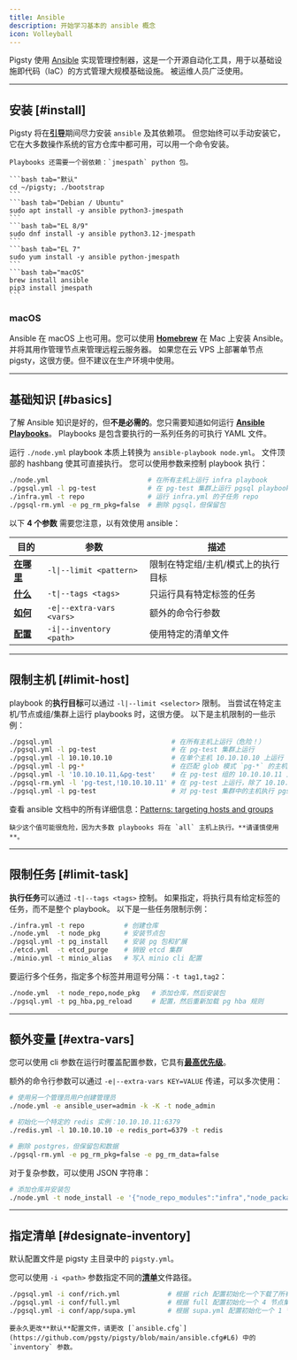 ```yaml
---
title: Ansible
description: 开始学习基本的 ansible 概念
icon: Volleyball
---
```


Pigsty 使用 [Ansible](https://docs.ansible.com/ansible/) 实现管理控制器，这是一个开源自动化工具，用于以基础设施即代码（IaC）的方式管理大规模基础设施。
被运维人员广泛使用。

--------

## 安装 [#install]

Pigsty 将在[**引导**](/zh/install/start#bootstrap)期间尽力安装 `ansible` 及其依赖项。
但您始终可以手动安装它，它在大多数操作系统的官方仓库中都可用，可以用一个命令安装。

<Callout title="安装 Ansible" type="info">

    Playbooks 还需要一个弱依赖：`jmespath` python 包。

    ```bash tab="默认"
    cd ~/pigsty; ./bootstrap
    ```
    ```bash tab="Debian / Ubuntu"
    sudo apt install -y ansible python3-jmespath
    ```
    ```bash tab="EL 8/9"
    sudo dnf install -y ansible python3.12-jmespath
    ```
    ```bash tab="EL 7"
    sudo yum install -y ansible python-jmespath
    ```
    ```bash tab="macOS"
    brew install ansible
    pip3 install jmespath
    ```

</Callout>

### macOS

Ansible 在 macOS 上也可用。您可以使用 [**Homebrew**](https://brew.sh/) 在 Mac 上安装 Ansible。
并将其用作管理节点来管理远程云服务器。
如果您在云 VPS 上部署单节点 pigsty，这很方便。但不建议在生产环境中使用。









--------

## 基础知识 [#basics]

了解 Ansible 知识是好的，但**不是必需的**。您只需要知道如何运行 [**Ansible Playbooks**](/zh/admin/playbook)。
Playbooks 是包含要执行的一系列任务的可执行 YAML 文件。

运行 `./node.yml` playbook 本质上转换为 `ansible-playbook node.yml`。
文件顶部的 hashbang 使其可直接执行。
您可以使用参数来控制 playbook 执行：

```bash title="~/pigsty"
./node.yml                         # 在所有主机上运行 infra playbook
./pgsql.yml -l pg-test             # 在 pg-test 集群上运行 pgsql playbook
./infra.yml -t repo                # 运行 infra.yml 的子任务 repo
./pgsql-rm.yml -e pg_rm_pkg=false  # 删除 pgsql，但保留包
```

以下 **4 个参数** 需要您注意，以有效使用 ansible：

| 目的                            | 参数                 | 描述                                           |
|------------------------------------|---------------------------|-------------------------------------------------------|
| [**在哪里**](#limit-host)           | `-l\|--limit <pattern>`   | 限制在特定组/主机/模式上的执行目标 |
| [**什么**](#limit-task)            | `-t\|--tags <tags>`       | 只运行具有特定标签的任务                     |
| [**如何**](#extra-vars)             | `-e\|--extra-vars <vars>` | 额外的命令行参数                          |
| [**配置**](#designate-inventory) | `-i\|--inventory <path>`  | 使用特定的清单文件                       |







--------

## 限制主机 [#limit-host]

playbook 的**执行目标**可以通过 `-l|--limit <selector>` 限制。
当尝试在特定主机/节点或组/集群上运行 playbooks 时，这很方便。
以下是主机限制的一些示例：

```bash
./pgsql.yml                              # 在所有主机上运行（危险！）
./pgsql.yml -l pg-test                   # 在 pg-test 集群上运行
./pgsql.yml -l 10.10.10.10               # 在单个主机 10.10.10.10 上运行
./pgsql.yml -l pg-*                      # 在匹配 glob 模式 `pg-*` 的主机/组上运行
./pgsql.yml -l '10.10.10.11,&pg-test'    # 在 pg-test 组的 10.10.10.11 上运行
./pgsql-rm.yml -l 'pg-test,!10.10.10.11' # 在 pg-test 上运行，除了 10.10.10.11
./pgsql.yml -l pg-test                   # 对 pg-test 集群中的主机执行 pgsql playbook
```

查看 ansible 文档中的所有详细信息：[Patterns: targeting hosts and groups](https://docs.ansible.com/ansible/latest/inventory_guide/intro_patterns.html)

<Callout title="在没有主机限制的情况下运行 playbook 可能很危险！" type="warn">

    缺少这个值可能很危险，因为大多数 playbooks 将在 `all` 主机上执行。**请谨慎使用**。

</Callout>





--------

## 限制任务 [#limit-task]

**执行任务**可以通过 `-t|--tags <tags>` 控制。
如果指定，将执行具有给定标签的任务，而不是整个 playbook。
以下是一些任务限制示例：

```bash
./infra.yml -t repo          # 创建仓库
./node.yml  -t node_pkg      # 安装节点包
./pgsql.yml -t pg_install    # 安装 pg 包和扩展
./etcd.yml  -t etcd_purge    # 销毁 etcd 集群
./minio.yml -t minio_alias   # 写入 minio cli 配置
```

要运行多个任务，指定多个标签并用逗号分隔：`-t tag1,tag2`：

```bash
./node.yml  -t node_repo,node_pkg   # 添加仓库，然后安装包
./pgsql.yml -t pg_hba,pg_reload     # 配置，然后重新加载 pg hba 规则
```



--------

## 额外变量 [#extra-vars]

您可以使用 cli 参数在运行时覆盖配置参数，它具有[**最高优先级**](https://docs.ansible.com/ansible/latest/playbook_guide/playbooks_variables.html#understanding-variable-precedence)。

额外的命令行参数可以通过 `-e|--extra-vars KEY=VALUE` 传递，可以多次使用：

```bash
# 使用另一个管理员用户创建管理员
./node.yml -e ansible_user=admin -k -K -t node_admin

# 初始化一个特定的 redis 实例：10.10.10.11:6379
./redis.yml -l 10.10.10.10 -e redis_port=6379 -t redis

# 删除 postgres，但保留包和数据
./pgsql-rm.yml -e pg_rm_pkg=false -e pg_rm_data=false
```

对于复杂参数，可以使用 JSON 字符串：

```bash
# 添加仓库并安装包
./node.yml -t node_install -e '{"node_repo_modules":"infra","node_packages":["duckdb"]}'
```






--------

## 指定清单 [#designate-inventory]

默认配置文件是 pigsty 主目录中的 `pigsty.yml`。

您可以使用 `-i <path>` 参数指定不同的[**清单**](/zh/config/inventory)文件路径。

```bash
./pgsql.yml -i conf/rich.yml            # 根据 rich 配置初始化一个下载了所有扩展的单节点
./pgsql.yml -i conf/full.yml            # 根据 full 配置初始化一个 4 节点集群
./pgsql.yml -i conf/app/supa.yml        # 根据 supa.yml 配置初始化一个 1 节点 Supabase 部署
```

<Callout title="更改默认清单文件" type="info">

    要永久更改**默认**配置文件，请更改 [`ansible.cfg`](https://github.com/pgsty/pigsty/blob/main/ansible.cfg#L6) 中的 `inventory` 参数。

</Callout>